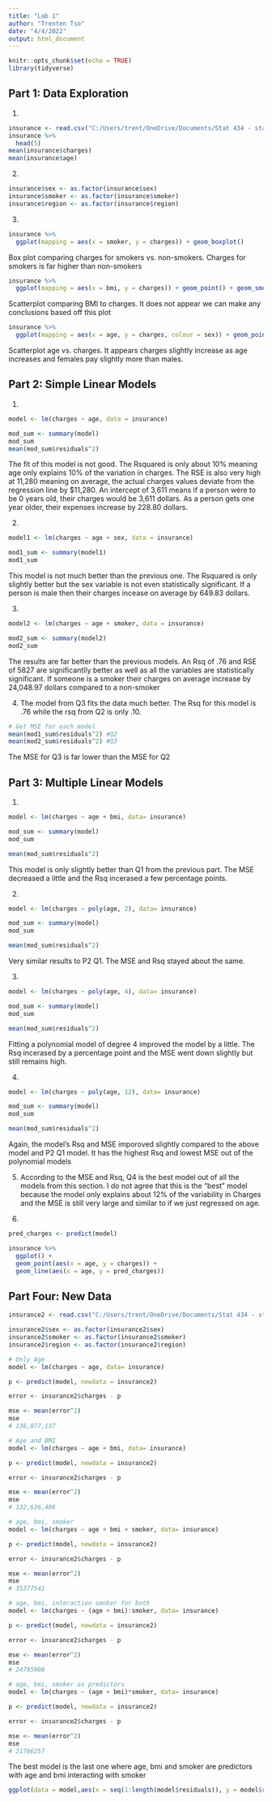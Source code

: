```yaml
---
title: "Lab 1"
author: "Trenten Tso"
date: "4/4/2022"
output: html_document
---
```


```r
knitr::opts_chunk$set(echo = TRUE)
library(tidyverse)
```
## Part 1: Data Exploration

1.
```r
insurance <- read.csv("C:/Users/trent/OneDrive/Documents/Stat 434 - stat learning/insurance_costs_1.csv")
insurance %>%
  head(5)
mean(insurance$charges)
mean(insurance$age)
```
2.
```r
insurance$sex <- as.factor(insurance$sex)
insurance$smoker <- as.factor(insurance$smoker)
insurance$region <- as.factor(insurance$region)
```
3.
```r
insurance %>%
  ggplot(mapping = aes(x = smoker, y = charges)) + geom_boxplot()
```
Box plot comparing charges for smokers vs. non-smokers. Charges for smokers is far higher than non-smokers

```r
insurance %>%
  ggplot(mapping = aes(x = bmi, y = charges)) + geom_point() + geom_smooth(method = "lm")
```
Scatterplot comparing BMI to charges. It does not appear we can make any conclusions based off this plot

```r
insurance %>%
  ggplot(mapping = aes(x = age, y = charges, colour = sex)) + geom_point()
```
Scatterplot age vs. charges. It appears charges slightly increase as age increases and females pay slightly more than males. 

## Part 2: Simple Linear Models

1.
```r
model <- lm(charges ~ age, data = insurance)

mod_sum <- summary(model)
mod_sum
mean(mod_sum$residuals^2)
```
The fit of this model is not good. The Rsquared is only about 10% meaning age only explains 10% of the variation in charges. The RSE is also very high at 11,280 meaning on average, the actual charges values deviate from the regression line by $11,280. An intercept of 3,611 means if a person were to be 0 years old, their charges would be 3,611 dollars. As a person gets one year older, their expenses increase by 228.80 dollars.

2.
```r
model1 <- lm(charges ~ age + sex, data = insurance)

mod1_sum <- summary(model1)
mod1_sum
```
This model is not much better than the previous one. The Rsquared is only slightly better but the sex variable is not even statistically significant. If a person is male then their charges incease on average by 649.83 dollars. 

3.
```r
model2 <- lm(charges ~ age + smoker, data = insurance)

mod2_sum <- summary(model2)
mod2_sum
```
The results are far better than the previous models. An Rsq of .76 and RSE of 5827 are significantlly better as well as all the variables are statistically significant. If someone is a smoker their charges on average increase by 24,048.97 dollars compared to a non-smoker

4.
The model from Q3 fits the data much better. The Rsq for this model is .76 while the rsq from Q2 is only .10. 
```r
# Get MSE for each model
mean(mod1_sum$residuals^2) #Q2
mean(mod2_sum$residuals^2) #Q3

```
The MSE for Q3 is far lower than the MSE for Q2

## Part 3: Multiple Linear Models

1.
```r
model <- lm(charges ~ age + bmi, data= insurance)

mod_sum <- summary(model)
mod_sum

mean(mod_sum$residuals^2)
```
This model is only slightly better than Q1 from the previous part. The MSE decreased a little and the Rsq incerased a few percentage points. 

2.
```r

model <- lm(charges ~ poly(age, 2), data= insurance)

mod_sum <- summary(model)
mod_sum

mean(mod_sum$residuals^2)
```
Very similar results to P2 Q1. The MSE and Rsq stayed about the same. 

3.
```r
model <- lm(charges ~ poly(age, 4), data= insurance)

mod_sum <- summary(model)
mod_sum

mean(mod_sum$residuals^2)
```
Fitting a polynomial model of degree 4 improved the model by a little. The Rsq incerased by a percentage point and the MSE went down slightly but still remains high.

4.
```r
model <- lm(charges ~ poly(age, 12), data= insurance)

mod_sum <- summary(model)
mod_sum

mean(mod_sum$residuals^2)
```
Again, the model's Rsq and MSE imporoved slightly compared to the above model and P2 Q1 model. It has the highest Rsq and lowest MSE out of the polynomial models 

5.
According to the MSE and Rsq, Q4 is the best model out of all the models from this section. I do not agree that this is the "best" model because the model only explains about 12% of the variability in Charges and the MSE is still very large and similar to if we just regressed on age. 

6. 
```r
pred_charges <- predict(model)

insurance %>%
  ggplot() +
  geom_point(aes(x = age, y = charges)) + 
  geom_line(aes(x = age, y = pred_charges))
```

## Part Four: New Data
```r
insurance2 <- read.csv("C:/Users/trent/OneDrive/Documents/Stat 434 - stat learning/insurance_costs_2.csv")

insurance2$sex <- as.factor(insurance2$sex)
insurance2$smoker <- as.factor(insurance2$smoker)
insurance2$region <- as.factor(insurance2$region)
```
```r
# Only Age
model <- lm(charges ~ age, data= insurance)

p <- predict(model, newdata = insurance2)

error <- insurance2$charges - p

mse <- mean(error^2)
mse
# 136,077,137
```
```r
# Age and BMI
model <- lm(charges ~ age + bmi, data= insurance)

p <- predict(model, newdata = insurance2)

error <- insurance2$charges - p

mse <- mean(error^2)
mse
# 132,636,406
```
```r
# age, bmi, smoker
model <- lm(charges ~ age + bmi + smoker, data= insurance)

p <- predict(model, newdata = insurance2)

error <- insurance2$charges - p

mse <- mean(error^2)
mse
# 35377541
```
```r
# age, bmi, interaction smoker for both
model <- lm(charges ~ (age + bmi):smoker, data= insurance)

p <- predict(model, newdata = insurance2)

error <- insurance2$charges - p

mse <- mean(error^2)
mse
# 24795908
```
```r
# age, bmi, smoker as predictors
model <- lm(charges ~ (age + bmi)*smoker, data= insurance)

p <- predict(model, newdata = insurance2)

error <- insurance2$charges - p

mse <- mean(error^2)
mse
# 21786257
```

The best model is the last one where age, bmi and smoker are predictors with age and bmi interacting with smoker

```r
ggplot(data = model,aes(x = seq(1:length(model$residuals)), y = model$residuals)) + geom_point()
```

